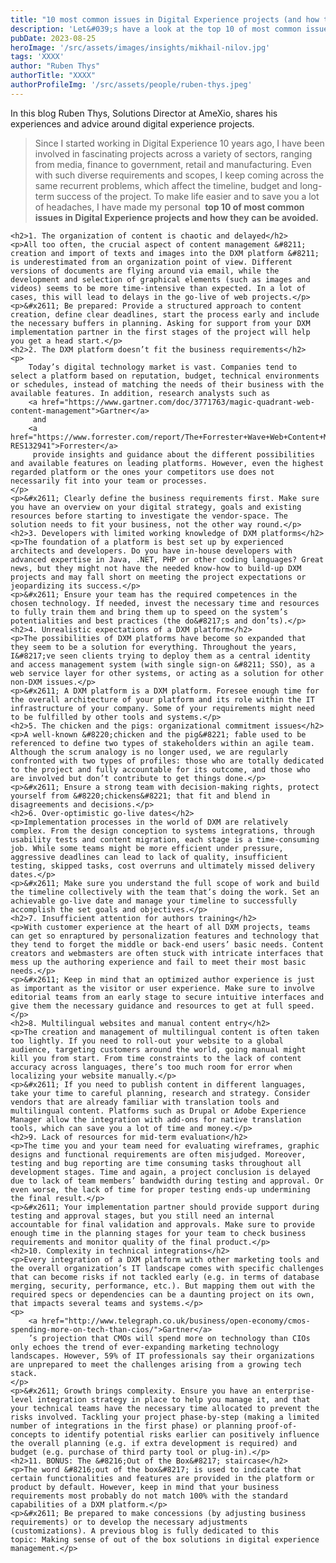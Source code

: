 ```yaml
---
title: "10 most common issues in Digital Experience projects (and how to avoid them)"
description: 'Let&#039;s have a look at the top 10 of most common issues in Digital Experience projects and how you can make sure to avoid them'
pubDate: 2023-08-25
heroImage: '/src/assets/images/insights/mikhail-nilov.jpg'
tags: 'XXXX'
author: "Ruben Thys"
authorTitle: "XXXX"
authorProfileImg: '/src/assets/people/ruben-thys.jpeg'
---
```


<LayoutSection backgroundColor="dark">
        <p>In this blog Ruben Thys, Solutions Director at AmeXio, shares his experiences and advice around digital experience projects.</p>
</LayoutSection>

<LayoutSection>
    <blockquote>
            Since I started working in Digital Experience 10 years ago, I have been involved in fascinating projects across a variety of sectors, ranging from media, finance to government, retail and manufacturing. Even with such diverse requirements and scopes, I keep coming across the same recurrent problems, which affect the timeline, budget and long-term success of the project. To make life easier and to save you a lot of headaches, I have made my personal 
            <strong>top 10 of most common issues in Digital Experience projects and how they can be avoided.</strong>
    </blockquote>

    <h2>1. The organization of content is chaotic and delayed</h2>
    <p>All too often, the crucial aspect of content management &#8211; creation and import of texts and images into the DXM platform &#8211; is underestimated from an organization point of view. Different versions of documents are flying around via email, while the development and selection of graphical elements (such as images and videos) seems to be more time-intensive than expected. In a lot of cases, this will lead to delays in the go-live of web projects.</p>
    <p>&#x2611; Be prepared: Provide a structured approach to content creation, define clear deadlines, start the process early and include the necessary buffers in planning. Asking for support from your DXM implementation partner in the first stages of the project will help you get a head start.</p>
    <h2>2. The DXM platform doesn’t fit the business requirements</h2>
    <p>
        Today’s digital technology market is vast. Companies tend to select a platform based on reputation, budget, technical environments or schedules, instead of matching the needs of their business with the available features. In addition, research analysts such as 
        <a href="https://www.gartner.com/doc/3771763/magic-quadrant-web-content-management">Gartner</a>
         and 
        <a href="https://www.forrester.com/report/The+Forrester+Wave+Web+Content+Management+Systems+Q1+2017/-/E-RES132941">Forrester</a>
         provide insights and guidance about the different possibilities and available features on leading platforms. However, even the highest regarded platform or the ones your competitors use does not necessarily fit into your team or processes.
    </p>
    <p>&#x2611; Clearly define the business requirements first. Make sure you have an overview on your digital strategy, goals and existing resources before starting to investigate the vendor-space. The solution needs to fit your business, not the other way round.</p>
    <h2>3. Developers with limited working knowledge of DXM platforms</h2>
    <p>The foundation of a platform is best set up by experienced architects and developers. Do you have in-house developers with advanced expertise in Java, .NET, PHP or other coding languages? Great news, but they might not have the needed know-how to build-up DXM projects and may fall short on meeting the project expectations or jeopardizing its success.</p>
    <p>&#x2611; Ensure your team has the required competences in the chosen technology. If needed, invest the necessary time and resources to fully train them and bring them up to speed on the system’s potentialities and best practices (the do&#8217;s and don’ts).</p>
    <h2>4. Unrealistic expectations of a DXM platform</h2>
    <p>The possibilities of DXM platforms have become so expanded that they seem to be a solution for everything. Throughout the years, I&#8217;ve seen clients trying to deploy them as a central identity and access management system (with single sign-on &#8211; SSO), as a web service layer for other systems, or acting as a solution for other non-DXM issues.</p>
    <p>&#x2611; A DXM platform is a DXM platform. Foresee enough time for the overall architecture of your platform and its role within the IT infrastructure of your company. Some of your requirements might need to be fulfilled by other tools and systems.</p>
    <h2>5. The chicken and the pigs: organizational commitment issues</h2>
    <p>A well-known &#8220;chicken and the pig&#8221; fable used to be referenced to define two types of stakeholders within an agile team. Although the scrum analogy is no longer used, we are regularly confronted with two types of profiles: those who are totally dedicated to the project and fully accountable for its outcome, and those who are involved but don’t contribute to get things done.</p>
    <p>&#x2611; Ensure a strong team with decision-making rights, protect yourself from &#8220;chickens&#8221; that fit and blend in disagreements and decisions.</p>
    <h2>6. Over-optimistic go-live dates</h2>
    <p>Implementation processes in the world of DXM are relatively complex. From the design conception to systems integrations, through usability tests and content migration, each stage is a time-consuming job. While some teams might be more efficient under pressure, aggressive deadlines can lead to lack of quality, insufficient testing, skipped tasks, cost overruns and ultimately missed delivery dates.</p>
    <p>&#x2611; Make sure you understand the full scope of work and build the timeline collectively with the team that’s doing the work. Set an achievable go-live date and manage your timeline to successfully accomplish the set goals and objectives.</p>
    <h2>7. Insufficient attention for authors training</h2>
    <p>With customer experience at the heart of all DXM projects, teams can get so enraptured by personalization features and technology that they tend to forget the middle or back-end users’ basic needs. Content creators and webmasters are often stuck with intricate interfaces that mess up the authoring experience and fail to meet their most basic needs.</p>
    <p>&#x2611; Keep in mind that an optimized author experience is just as important as the visitor or user experience. Make sure to involve editorial teams from an early stage to secure intuitive interfaces and give them the necessary guidance and resources to get at full speed.</p>
    <h2>8. Multilingual websites and manual content entry</h2>
    <p>The creation and management of multilingual content is often taken too lightly. If you need to roll-out your website to a global audience, targeting customers around the world, going manual might kill you from start. From time constraints to the lack of content accuracy across languages, there’s too much room for error when localizing your website manually.</p>
    <p>&#x2611; If you need to publish content in different languages, take your time to careful planning, research and strategy. Consider vendors that are already familiar with translation tools and multilingual content. Platforms such as Drupal or Adobe Experience Manager allow the integration with add-ons for native translation tools, which can save you a lot of time and money.</p>
    <h2>9. Lack of resources for mid-term evaluation</h2>
    <p>The time you and your team need for evaluating wireframes, graphic designs and functional requirements are often misjudged. Moreover, testing and bug reporting are time consuming tasks throughout all development stages. Time and again, a project conclusion is delayed due to lack of team members’ bandwidth during testing and approval. Or even worse, the lack of time for proper testing ends-up undermining the final result.</p>
    <p>&#x2611; Your implementation partner should provide support during testing and approval stages, but you still need an internal accountable for final validation and approvals. Make sure to provide enough time in the planning stages for your team to check business requirements and monitor quality of the final product.</p>
    <h2>10. Complexity in technical integrations</h2>
    <p>Every integration of a DXM platform with other marketing tools and the overall organization’s IT landscape comes with specific challenges that can become risks if not tackled early (e.g. in terms of database merging, security, performance, etc.). But mapping them out with the required specs or dependencies can be a daunting project on its own, that impacts several teams and systems.</p>
    <p>
        <a href="http://www.telegraph.co.uk/business/open-economy/cmos-spending-more-on-tech-than-cios/">Gartner</a>
        ’s projection that CMOs will spend more on technology than CIOs only echoes the trend of ever-expanding marketing technology landscapes. However, 59% of IT professionals say their organizations are unprepared to meet the challenges arising from a growing tech stack.
    </p>
    <p>&#x2611; Growth brings complexity. Ensure you have an enterprise-level integration strategy in place to help you manage it, and that your technical teams have the necessary time allocated to prevent the risks involved. Tackling your project phase-by-step (making a limited number of integrations in the first phase) or planning proof-of-concepts to identify potential risks earlier can positively influence the overall planning (e.g. if extra development is required) and budget (e.g. purchase of third party tool or plug-in).</p>
    <h2>11. BONUS: The &#8216;Out of the Box&#8217; staircase</h2>
    <p>The word &#8216;out of the box&#8217; is used to indicate that certain functionalities and features are provided in the platform or product by default. However, keep in mind that your business requirements most probably do not match 100% with the standard capabilities of a DXM platform.</p>
    <p>&#x2611; Be prepared to make concessions (by adjusting business requirements) or to develop the necessary adjustments (customizations). A previous blog is fully dedicated to this topic: Making sense of out of the box solutions in digital experience management.</p>
</LayoutSection>